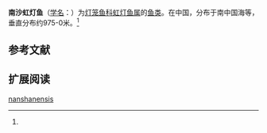 {{Speciesbox
| name = 南沙虹灯鱼
| status = 
| status_system = 
| image = 
| genus = Bolinichthys
| species = nanshanensis
| authority = Yang et Huang, 1992<ref name='id5545'>{{cite web| url =http://www.bioinfo.cn/db05/BjdwSpecies.php?action=view&id=5545| title =南沙虹灯鱼| work =中国动物物种编目数据库| publisher =中国科学院微生物研究所| author =中国科学院动物研究所| accessdate =2009-04-11| deadurl =yes| archiveurl =https://web.archive.org/web/20160305041838/http://www.bioinfo.cn/db05/BjdwSpecies.php?action=view&id=5545| archivedate =2016-03-05}}</ref>
}}

'''南沙虹灯鱼'''（[[学名|学名]]：{{lang|la|''Bolinichthys nanshanensis''}}）为[[灯笼鱼科|灯笼鱼科]][[虹灯鱼属|虹灯鱼属]]的[[鱼类|鱼类]]。在中国，分布于南中国海等，垂直分布约975-0米。<ref name='id5545'/>

== 参考文献 ==
{{reflist}}

== 扩展阅读 ==
{{refbegin}}
{{wikispecies-inline|Bolinichthys nanshanensis|南沙虹灯鱼}}
{{refend}}
{{Taxonbar|from=Q10908307}}

[[Category:虹灯鱼属|nanshanensis]]


{{灯笼鱼目小作品}}